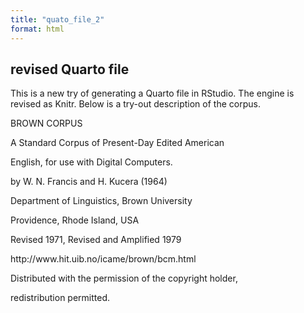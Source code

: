 ```yaml
---
title: "quato_file_2"
format: html
---
```


## revised Quarto file

This is a new try of generating a Quarto file in RStudio. The engine is revised as Knitr. Below is a try-out description of the corpus.

BROWN CORPUS

A Standard Corpus of Present-Day Edited American

English, for use with Digital Computers.

by W. N. Francis and H. Kucera (1964)

Department of Linguistics, Brown University

Providence, Rhode Island, USA

Revised 1971, Revised and Amplified 1979

http://www.hit.uib.no/icame/brown/bcm.html

Distributed with the permission of the copyright holder,

redistribution permitted.
